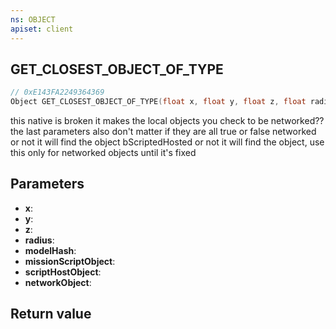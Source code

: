 ```yaml
---
ns: OBJECT
apiset: client
---
```

## GET_CLOSEST_OBJECT_OF_TYPE

```c
// 0xE143FA2249364369
Object GET_CLOSEST_OBJECT_OF_TYPE(float x, float y, float z, float radius, Hash modelHash, BOOL missionScriptObject, BOOL scriptHostObject, BOOL networkObject);
```

this native is broken it makes the local objects you check to be networked??
 the last parameters also don't matter if they are all true or false networked or not it will find the object bScriptedHosted or not it will find the object, use this only for networked objects until it's fixed

## Parameters
* **x**:
* **y**:
* **z**:
* **radius**:
* **modelHash**:
* **missionScriptObject**:
* **scriptHostObject**:
* **networkObject**:

## Return value
